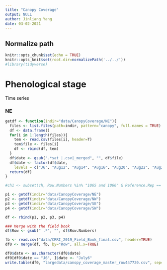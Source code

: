 ```yaml
---
title: "Canopy Coverage"
output: NULL
author: Jinliang Yang
date: 03-02-2021
---
```


## Normalize path
```r
knitr::opts_chunk$set(echo = TRUE) 
knitr::opts_knit$set(root.dir=normalizePath('../../')) 
#library(tidyverse)
```


# Phenological stage
Time series

### NE

```r
getdf <- function(indir="data/CanopyCoverage/NE"){
  files <- list.files(path=indir, pattern="canopy", full.names = TRUE)
  df <- data.frame()
  for(i in 1:length(files)){
    tem <- read.csv(files[i], header=T)
    tem$file <- files[i]
    df <- rbind(df, tem)
  }
  df$date <- gsub(".*sat_|.csv|_merged", "", df$file)
  df$date <- factor(df$date,
    levels = c("J6", "Aug12", "Aug14", "Aug16", "Aug20", "Aug22", "Aug23", "Aug26", "Aug30", "Sept1", "Sept3", "Sept5"))
  return(df)
}

#ch1 <- subset(ch, Row.Numbers %in% "1065 and 1066" & Reference.Rep == 1 )

p1 <- getdf(indir="data/CanopyCoverage/NE")
p2 <- getdf(indir="data/CanopyCoverage/NW")
p3 <- getdf(indir="data/CanopyCoverage/SE")
p4 <- getdf(indir="data/CanopyCoverage/SW")

df <- rbind(p1, p2, p3, p4)

### Merge with the field book
df$Row <- gsub(" .*", "", df$Row.Numbers)

fb <- read.csv("data/CRRI_2019_Field_Book_final.csv", header=TRUE)
df0 <- merge(df, fb, by="Row", all.x=TRUE)

df0$date <- as.character(df0$date)
df0[df0$date == "J6", ]$date <- "July6"
write.table(df0, "largedata/canopy_coverage_master_row447720.csv", sep=",", row.names=FALSE, quote=FALSE)
```



